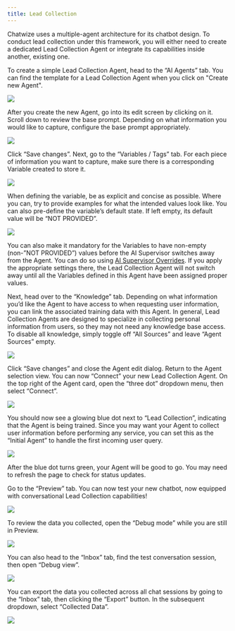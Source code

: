 ```yaml
---
title: Lead Collection
---
```


Chatwize uses a multiple-agent architecture for its chatbot design. To conduct lead collection
under this framework, you will either need to create a dedicated Lead Collection Agent or integrate its capabilities inside another, existing one.

To create a simple Lead Collection Agent, head to the “AI Agents” tab. You can find the template for a
Lead Collection Agent when you click on "Create new Agent".

<Frame>
  <img src="/images/lead-collection-1.png" />
</Frame>

After you create the new Agent, go into its edit screen by clicking on it. Scroll down to review the base prompt.
Depending on what information you would like to capture, configure the base prompt appropriately.

<Frame>
  <img src="/images/lead-collection-2.png" />
</Frame>

Click “Save changes”. Next, go to the “Variables / Tags” tab. For each piece of
information you want to capture, make sure there is a corresponding Variable created to store it.

<Frame>
  <img src="/images/lead-collection-3.png" />
</Frame>

When defining the variable, be as explicit and concise as possible. Where you can, try to provide examples
for what the intended values look like. You can also pre-define the variable’s default state. If left empty, its default value will be “NOT PROVIDED”.

<Frame>
  <img src="/images/lead-collection-4.png" />
</Frame>

You can also make it mandatory for the Variables to have non-empty (non-”NOT PROVIDED”) values before the AI Supervisor switches away from the Agent.
You can do so using [AI Supervisor Overrides](supervisor-overrides). If you apply the appropriate settings there, the Lead Collection Agent will not 
switch away until all the Variables defined in this Agent have been assigned proper values.

Next, head over to the “Knowledge” tab. Depending on what information you’d like
the Agent to have access to when requesting user information, you can link
the associated training data with this Agent. In general, Lead Collection Agents are
designed to specialize in collecting personal information from users, so they may not need any
knowledge base access. To disable all knowledge, simply toggle off “All Sources” and leave “Agent Sources” empty.

<Frame>
  <img src="/images/lead-collection-6.png" />
</Frame>

Click “Save changes” and close the Agent edit dialog. Return to the Agent selection view. You can now “Connect” your new Lead Collection Agent.
On the top right of the Agent card, open the “three dot” dropdown menu, then select “Connect”.

<Frame>
  <img src="/images/lead-collection-7.png" />
</Frame>

You should now see a glowing blue dot next to “Lead Collection”, indicating that the
Agent is being trained. Since you may want your Agent to collect user
information before performing any service, you can set this as the “Initial Agent” to handle the first incoming user query.

<Frame>
  <img src="/images/lead-collection-8.png" />
</Frame>

After the blue dot turns green, your Agent will be good to go. You may need to
refresh the page to check for status updates.

Go to the “Preview” tab. You can now test your new chatbot, now equipped with conversational Lead Collection capabilities!

<Frame>
  <img src="/images/lead-collection-9.png" />
</Frame>

To review the data you collected, open the “Debug mode” while you are still in Preview.

<Frame>
  <img src="/images/lead-collection-10.png" />
</Frame>

You can also head to the “Inbox” tab, find the test conversation session, then open “Debug view”.

<Frame>
  <img src="/images/lead-collection-11.png" />
</Frame>

You can export the data you collected across all chat sessions by going to the “Inbox” tab, then clicking the
“Export” button. In the subsequent dropdown, select “Collected Data”.

<Frame>
  <img src="/images/lead-collection-12.png" />
</Frame>

